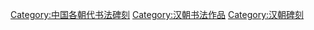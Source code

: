 [[Category:中国各朝代书法碑刻|Category:中国各朝代书法碑刻]]
[[Category:汉朝书法作品|Category:汉朝书法作品]]
[[Category:汉朝碑刻|Category:汉朝碑刻]]